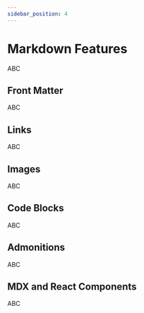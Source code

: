 ```yaml
---
sidebar_position: 4
---
```


# Markdown Features

ABC

## Front Matter

ABC

## Links

ABC

## Images

ABC

## Code Blocks

ABC

## Admonitions

ABC

## MDX and React Components

ABC